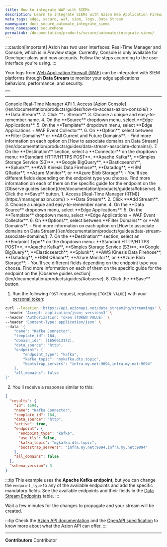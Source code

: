 ```yaml
---
title: How to integrate WAF with SIEMs
description: Learn to integrate SIEMs with Azion Web Application Firewall (WAF). Enhance threat detection and response capabilities for superior security posture.
meta_tags: edge, secure, waf, siem, logs, Data Stream
namespace: docs_secure_automate_integrate_siems
menu_namespace: secureMenu
permalink: /documentation/products/secure/automate/integrate-siems/
---
```



:::caution[important]
Azion has two user interfaces: Real-Time Manager and Console, which is in *Preview* stage. Currently, Console is only available for Developer plans and new accounts. Follow the steps according to the user interface you're using.
:::

Your logs from [Web Application Firewall (WAF)](/en/documentation/products/secure/edge-firewall/web-application-firewall/) can be integrated with SIEM platforms through **Data Stream** to monitor your edge applications behaviors, performance, and security.

<Button href="/en/documentation/products/observe/data-stream/" text="go to Data Stream reference" variant="secondary"></Button>

---

<Tabs client:visible>
    <Fragment slot="tab.console">Console</Fragment>
    <Fragment slot="tab.rtm">Real-Time Manager</Fragment>
    <Fragment slot="tab.api">API</Fragment>

<Fragment slot="panel.console">
1. Access [Azion Console](/en/documentation/products/guides/how-to-access-azion-console/) > **Data Stream**.
2. Click **+ Stream**.
3. Choose a unique and easy-to-remember name.
4. On the **Source** dropdown menu, select **Edge Applications**.
5. On the **Template** dropdown menu, select **Edge Applications + WAF Event Collector**.
6. On **Option**, select between **Filter Domains** or **All Current and Future Domains**.
- Find more information on each option on [How to associate domains on Data Stream](/en/documentation/products/guides/data-stream-associate-domains/).
7. On the **Destination** section, select a **Connector** on the dropdown menu: **Standard HTTP/HTTPS POST**, **Apache Kafka**, **Simples Storage Service (S3)**, **Google BigQuery**, **Elasticsearch**, **Splunk**, **AWS Kinesis Data Firehose**, **Datadog**, **IBM QRadar**, **Azure Monitor**, or **Azure Blob Storage**.
- You'll see different fields depending on the endpoint type you choose. Find more information on each of them on the specific guide for the endpoint on the [Observe guides section](/en/documentation/products/guides/#observe).
8. Click the **Save** button.
</Fragment>

<Fragment slot="panel.rtm">
1. Access [Real-Time Manager (RTM)](https://manager.azion.com/) > **Data Stream**.
2. Click **Add Stream**.
3. Choose a unique and easy-to-remember name.
4. On the **Data Source** dropdown menu, select **Edge Applications**.
5. On the **Template** dropdown menu, select **Edge Applications + WAF Event Collector**.
6. On **Options**, select between **Filter Domains** or **All Domains**.
- Find more information on each option on [How to associate domains on Data Stream](/en/documentation/products/guides/data-stream-associate-domains/).
7. On the **Destination** section, select an **Endpoint Type** on the dropdown menu: **Standard HTTP/HTTPS POST**, **Apache Kafka**, **Simples Storage Service (S3)**, **Google BigQuery**, **Elasticsearch**, **Splunk**, **AWS Kinesis Data Firehose**, **Datadog**, **IBM QRadar**, **Azure Monitor**, or **Azure Blob Storage**.
- You'll see different fields depending on the endpoint type you choose. Find more information on each of them on the specific guide for the endpoint on the [Observe guides section](/en/documentation/products/guides/#observe).
8. Click the **Save** button.
</Fragment>

<Fragment slot="panel.api">

1. Run the following `POST` request, replacing `[TOKEN VALUE]` with your [personal token](/en/documentation/products/guides/personal-tokens/): 

```bash
curl --location 'https://api.azionapi.net/data_streaming/streamings' \
--header 'Accept: application/json; version=3' \
--header 'Authorization: Token [TOKEN VALUE]' \
--header 'Content-Type: application/json' \
--data '{
    "name": "Kafka Connector",
    "template_id": 184,
    "domain_ids": [1656613172],
    "data_source": "http",
    "endpoint": {
        "endpoint_type": "kafka",
        "kafka_topic": "mykafka.dts.topic",
        "bootstrap_servers": "infra.my.net:9094,infra.my.net:9094"
    },
    "all_domains": false
}'
```

2. You'll receive a response similar to this:

```json
{
  "results": {
    "id": 1594,
    "name": "Kafka Connector",
    "template_id": 184,
    "data_source": "http",
    "active": true,
    "endpoint": {
      "endpoint_type": "kafka",
      "use_tls": false,
      "kafka_topic": "mykafka.dts.topic",
      "bootstrap_servers": "infra.my.net:9094,infra.my.net:9094"
    },
    "all_domains": false
  },
  "schema_version": 3
}
```

:::tip
This example uses the **Apache Kafka endpoint**, but you can change the `endpoint_type` to any of the available endpoints and add the specific mandatory fields. See the available endpoints and their fields in the [Data Stream Endpoints](https://api.azion.com/#b9aac0c7-173a-462b-87f6-a18d6558d3e5) table.
:::

Wait a few minutes for the changes to propagate and your stream will be created.

:::tip
Check the [Azion API documentation](https://api.azion.com/) and the [OpenAPI specification](https://github.com/aziontech/azionapi-openapi/) to know more about what the Azion API can offer.
:::
</Fragment>

</Tabs>

---

**Contributors** <ContributorList> Contributor </ContributorList>

